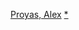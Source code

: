 {{navbox
|name = Alex Proyas
|title = [[亞歷士·普羅亞斯]]執導電影
|state = {{{state|autocollapse}}}
|listclass = hlist
|list1 =
* 《{{tsl|en|Spirits of the Air, Gremlins of the Clouds|空气之魂，云之精灵}}》（1989）
* 《[[龍族戰神]]》（1994）
* 《[[移魂都市]]》（1998）
* 《{{tsl|en|Garage Days|车库时光}}》（2002）
* 《[[機械公敵 (電影)|機械公敵]]》（2004）
* 《[[末日預言]]》（2009）
* 《[[荷魯斯之眼：王者爭霸]]》（2016）
}}<noinclude>
{{collapsible option}}
[[Category:澳大利亞電影導演模板|Proyas, Alex]]
[[Category:亞歷士·普羅亞斯電影|*]]
</noinclude>